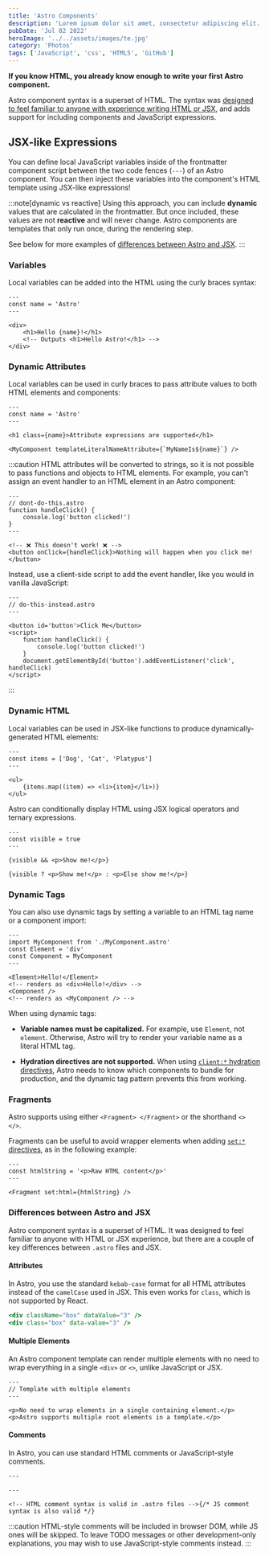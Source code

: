 ```yaml
---
title: 'Astro Components'
description: 'Lorem ipsum dolor sit amet, consectetur adipiscing elit. Donec non dia'
pubDate: 'Jul 02 2022'
heroImage: '../../assets/images/te.jpg'
category: 'Photos'
tags: ['JavaScript', 'css', 'HTML5', 'GitHub']
---
```


**If you know HTML, you already know enough to write your first Astro component.**

Astro component syntax is a superset of HTML. The syntax was [designed to feel familiar to anyone with experience writing HTML or JSX](#differences-between-astro-and-jsx), and adds support for including components and JavaScript expressions.

## JSX-like Expressions

You can define local JavaScript variables inside of the frontmatter component script between the two code fences (`---`) of an Astro component. You can then inject these variables into the component's HTML template using JSX-like expressions!

:::note[dynamic vs reactive]
Using this approach, you can include **dynamic** values that are calculated in the frontmatter. But once included, these values are not **reactive** and will never change. Astro components are templates that only run once, during the rendering step.

See below for more examples of [differences between Astro and JSX](#differences-between-astro-and-jsx).
:::

### Variables

Local variables can be added into the HTML using the curly braces syntax:

```astro
---
const name = 'Astro'
---

<div>
	<h1>Hello {name}!</h1>
	<!-- Outputs <h1>Hello Astro!</h1> -->
</div>
```

### Dynamic Attributes

Local variables can be used in curly braces to pass attribute values to both HTML elements and components:

```astro title="src/components/DynamicAttributes.astro" "{name}" "${name}"
---
const name = 'Astro'
---

<h1 class={name}>Attribute expressions are supported</h1>

<MyComponent templateLiteralNameAttribute={`MyNameIs${name}`} />
```

:::caution
HTML attributes will be converted to strings, so it is not possible to pass functions and objects to HTML elements.
For example, you can't assign an event handler to an HTML element in an Astro component:

```astro
---
// dont-do-this.astro
function handleClick() {
	console.log('button clicked!')
}
---

<!-- ❌ This doesn't work! ❌ -->
<button onClick={handleClick}>Nothing will happen when you click me!</button>
```

Instead, use a client-side script to add the event handler, like you would in vanilla JavaScript:

```astro
---
// do-this-instead.astro
---

<button id='button'>Click Me</button>
<script>
	function handleClick() {
		console.log('button clicked!')
	}
	document.getElementById('button').addEventListener('click', handleClick)
</script>
```

:::

### Dynamic HTML

Local variables can be used in JSX-like functions to produce dynamically-generated HTML elements:

```astro title="src/components/DynamicHtml.astro" "{item}"
---
const items = ['Dog', 'Cat', 'Platypus']
---

<ul>
	{items.map((item) => <li>{item}</li>)}
</ul>
```

Astro can conditionally display HTML using JSX logical operators and ternary expressions.

```astro title="src/components/ConditionalHtml.astro" "visible"
---
const visible = true
---

{visible && <p>Show me!</p>}

{visible ? <p>Show me!</p> : <p>Else show me!</p>}
```

### Dynamic Tags

You can also use dynamic tags by setting a variable to an HTML tag name or a component import:

```astro title="src/components/DynamicTags.astro" /Element|(?<!My)Component/
---
import MyComponent from './MyComponent.astro'
const Element = 'div'
const Component = MyComponent
---

<Element>Hello!</Element>
<!-- renders as <div>Hello!</div> -->
<Component />
<!-- renders as <MyComponent /> -->
```

When using dynamic tags:

- **Variable names must be capitalized.** For example, use `Element`, not `element`. Otherwise, Astro will try to render your variable name as a literal HTML tag.

- **Hydration directives are not supported.** When using [`client:*` hydration directives](/en/core-concepts/framework-components/#hydrating-interactive-components), Astro needs to know which components to bundle for production, and the dynamic tag pattern prevents this from working.

### Fragments

Astro supports using either `<Fragment> </Fragment>` or the shorthand `<> </>`.

Fragments can be useful to avoid wrapper elements when adding [`set:*` directives](/en/reference/directives-reference/#sethtml), as in the following example:

```astro title="src/components/SetHtml.astro" "Fragment"
---
const htmlString = '<p>Raw HTML content</p>'
---

<Fragment set:html={htmlString} />
```

### Differences between Astro and JSX

Astro component syntax is a superset of HTML. It was designed to feel familiar to anyone with HTML or JSX experience, but there are a couple of key differences between `.astro` files and JSX.

#### Attributes

In Astro, you use the standard `kebab-case` format for all HTML attributes instead of the `camelCase` used in JSX. This even works for `class`, which is not supported by React.

```jsx del={1} ins={2} title="example.astro"
<div className="box" dataValue="3" />
<div class="box" data-value="3" />
```

#### Multiple Elements

An Astro component template can render multiple elements with no need to wrap everything in a single `<div>` or `<>`, unlike JavaScript or JSX.

```astro title="src/components/RootElements.astro"
---
// Template with multiple elements
---

<p>No need to wrap elements in a single containing element.</p>
<p>Astro supports multiple root elements in a template.</p>
```

#### Comments

In Astro, you can use standard HTML comments or JavaScript-style comments.

```astro title="example.astro"
---

---

<!-- HTML comment syntax is valid in .astro files -->{/* JS comment syntax is also valid */}
```

:::caution
HTML-style comments will be included in browser DOM, while JS ones will be skipped. To leave TODO messages or other development-only explanations, you may wish to use JavaScript-style comments instead.
:::
